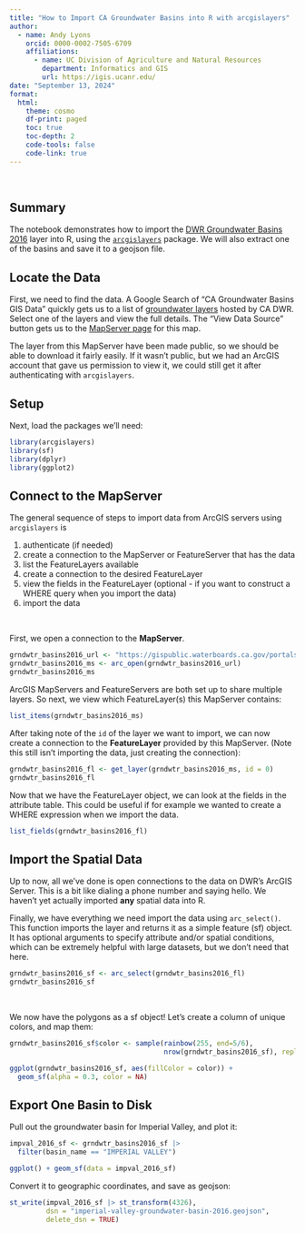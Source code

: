 ```yaml
---
title: "How to Import CA Groundwater Basins into R with arcgislayers"
author:
  - name: Andy Lyons
    orcid: 0000-0002-7505-6709
    affiliations:
      - name: UC Division of Agriculture and Natural Resources
        department: Informatics and GIS
        url: https://igis.ucanr.edu/
date: "September 13, 2024"
format:
  html:
    theme: cosmo
    df-print: paged
    toc: true
    toc-depth: 2
    code-tools: false
    code-link: true
---
```


\

## Summary 

The notebook demonstrates how to import the [DWR Groundwater Basins 2016](https://gis.data.ca.gov/maps/16c6d9866d634c1188913174130133f5) layer into R, using the [`arcgislayers`](https://r.esri.com/arcgislayers/) package. We will also extract one of the basins and save it to a geojson file.

## Locate the Data

First, we need to find the data. A Google Search of "CA Groundwater Basins GIS Data" quickly gets us to a list of [groundwater layers](https://gis.data.ca.gov/search?q=groundwater) hosted by CA DWR. Select one of the layers and view the full details. The "View Data Source" button gets us to the [MapServer page](https://gispublic.waterboards.ca.gov/portalserver/rest/services/GAMA/DWR_Groundwater_Basins_2016/MapServer) for this map.

The layer from this MapServer have been made public, so we should be able to download it fairly easily. If it wasn't public, but we had an ArcGIS account that gave us permission to view it, we could still get it after authenticating with `arcgislayers`.

## Setup

Next, load the packages we'll need:

```r
library(arcgislayers)
library(sf)
library(dplyr)
library(ggplot2)
```

## Connect to the MapServer

The general sequence of steps to import data from ArcGIS servers using `arcgislayers` is

1. authenticate (if needed)  
2. create a connection to the MapServer or FeatureServer that has the data  
3. list the FeatureLayers available  
4. create a connection to the desired FeatureLayer  
5. view the fields in the FeatureLayer (optional - if you want to construct a WHERE query when you import the data)  
6. import the data  

\

First, we open a connection to the **MapServer**.

```r
grndwtr_basins2016_url <- "https://gispublic.waterboards.ca.gov/portalserver/rest/services/GAMA/DWR_Groundwater_Basins_2016/MapServer"
grndwtr_basins2016_ms <- arc_open(grndwtr_basins2016_url)
grndwtr_basins2016_ms
```

ArcGIS MapServers and FeatureServers are both set up to share multiple layers. So next, we view which FeatureLayer(s) this MapServer contains:

```r
list_items(grndwtr_basins2016_ms)
```

After taking note of the `id` of the layer we want to import, we can now create a connection to the **FeatureLayer** provided by this MapServer. (Note this still isn't importing the data, just creating the connection):

```r
grndwtr_basins2016_fl <- get_layer(grndwtr_basins2016_ms, id = 0)
grndwtr_basins2016_fl
```

Now that we have the FeatureLayer object, we can look at the fields in the attribute table. This could be useful if for example we wanted to create a WHERE expression when we import the data.

```r
list_fields(grndwtr_basins2016_fl)
```


## Import the Spatial Data

Up to now, all we've done is open connections to the data on DWR's ArcGIS Server. This is a bit like dialing a phone number and saying hello. We haven't yet actually imported **any** spatial data into R. 

Finally, we have everything we need import the data using `arc_select()`. This function imports the layer and returns it as a simple feature (sf) object. It has optional arguments to specify attribute and/or spatial conditions, which can be extremely helpful with large datasets, but we don't need that here.

```r
grndwtr_basins2016_sf <- arc_select(grndwtr_basins2016_fl)
grndwtr_basins2016_sf
```

\

We now have the polygons as a sf object! Let's create a column of unique colors, and map them:

```r
grndwtr_basins2016_sf$color <- sample(rainbow(255, end=5/6), 
                                      nrow(grndwtr_basins2016_sf), replace = TRUE)

ggplot(grndwtr_basins2016_sf, aes(fillColor = color)) + 
  geom_sf(alpha = 0.3, color = NA)
```

## Export One Basin to Disk

Pull out the groundwater basin for Imperial Valley, and plot it:

```r
impval_2016_sf <- grndwtr_basins2016_sf |> 
  filter(basin_name == "IMPERIAL VALLEY")

ggplot() + geom_sf(data = impval_2016_sf)
```

Convert it to geographic coordinates, and save as geojson:

```r
st_write(impval_2016_sf |> st_transform(4326), 
         dsn = "imperial-valley-groundwater-basin-2016.geojson",
         delete_dsn = TRUE)
```


